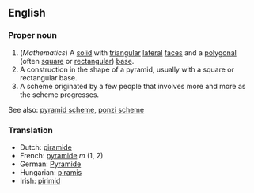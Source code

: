 ==English==
===Proper noun===
#(''Mathematics'') A [[solid]] with [[triangular]] [[lateral]] [[faces]] and a [[polygonal]] (often [[square]] or [[rectangular]]) [[base]].
#A construction in the shape of a pyramid, usually with a square or rectangular base.
#A scheme originated by a few people that involves more and more as the scheme progresses.

See also: [[pyramid scheme]], [[ponzi scheme]]

===Translation===
*Dutch: [[piramide]]
*French: [[pyramide]] ''m'' (1, 2)
*German: [[Pyramide]]
*Hungarian: [[piramis]]
*Irish: [[pirimid]]